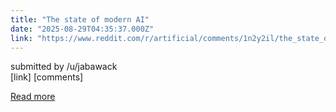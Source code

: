 ```yaml
---
title: "The state of modern AI"
date: "2025-08-29T04:35:37.000Z"
link: "https://www.reddit.com/r/artificial/comments/1n2y2il/the_state_of_modern_ai/"
---
```


submitted by    /u/jabawack  
 [link]   [comments]

[Read more](https://www.reddit.com/r/artificial/comments/1n2y2il/the_state_of_modern_ai/)
